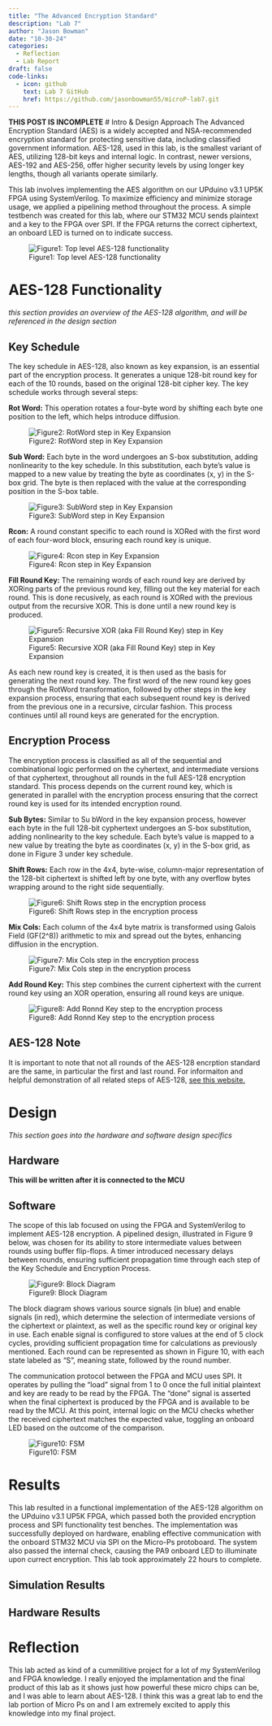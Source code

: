 ```yaml
---
title: "The Advanced Encryption Standard"
description: "Lab 7"
author: "Jason Bowman"
date: "10-30-24"
categories:
  - Reflection
  - Lab Report
draft: false
code-links:
  - icon: github
    text: Lab 7 GitHub
    href: https://github.com/jasonbowman55/microP-lab7.git
---
```

**THIS POST IS INCOMPLETE**
# Intro & Design Approach
The Advanced Encryption Standard (AES) is a widely accepted and NSA-recommended encryption standard for protecting sensitive data, including classified government information. AES-128, used in this lab, is the smallest variant of AES, utilizing 128-bit keys and internal logic. In contrast, newer versions, AES-192 and AES-256, offer higher security levels by using longer key lengths, though all variants operate similarly.

This lab involves implementing the AES algorithm on our UPduino v3.1 UP5K FPGA using SystemVerilog. To maximize efficiency and minimize storage usage, we applied a pipelining method throughout the process. A simple testbench was created for this lab, where our STM32 MCU sends plaintext and a key to the FPGA over SPI. If the FPGA returns the correct ciphertext, an onboard LED is turned on to indicate success.

![Figure1: Top level AES-128 functionality](images/aes-128.jpeg)

# AES-128 Functionality
*this section provides an overview of the AES-128 algorithm, and will be referenced in the design section*

## Key Schedule
The key schedule in AES-128, also known as key expansion, is an essential part of the encryption process. It generates a unique 128-bit round key for each of the 10 rounds, based on the original 128-bit cipher key. The key schedule works through several steps:

**Rot Word:** This operation rotates a four-byte word by shifting each byte one position to the left, which helps introduce diffusion.

![Figure2: RotWord step in Key Expansion](images/rot_word.jpeg)

**Sub Word:** Each byte in the word undergoes an S-box substitution, adding nonlinearity to the key schedule. In this substitution, each byte's value is mapped to a new value by treating the byte as coordinates (x, y) in the S-box grid. The byte is then replaced with the value at the corresponding position in the S-box table.

![Figure3: SubWord step in Key Expansion](images/sbox.jpeg)

**Rcon:** A round constant specific to each round is XORed with the first word of each four-word block, ensuring each round key is unique.

![Figure4: Rcon step in Key Expansion](images/rcon.jpeg)

**Fill Round Key:** The remaining words of each round key are derived by XORing parts of the previous round key, filling out the key material for each round. This is done recusively, as each round is XORed with the previous output from the recursive XOR. This is done until a new round key is produced.

![Figure5: Recursive XOR (aka Fill Round Key) step in Key Expansion](images/recursive_xor.jpeg)

As each new round key is created, it is then used as the basis for generating the next round key. The first word of the new round key goes through the RotWord transformation, followed by other steps in the key expansion process, ensuring that each subsequent round key is derived from the previous one in a recursive, circular fashion. This process continues until all round keys are generated for the encryption.

## Encryption Process
The encryption process is classified as all of the sequential and combinational logic performed on the cyhertext, and intermediate versions of that cyphertext, throughout all rounds in the full AES-128 encryption standard. This process depends on the current round key, which is generated in parallel with the encryption process ensuring that the correct round key is used for its intended encryption round.

**Sub Bytes:** Similar to Su bWord in the key expansion process, however each byte in the full 128-bit cyphertext undergoes an S-box substitution, adding nonlinearity to the key schedule. Each byte's value is mapped to a new value by treating the byte as coordinates (x, y) in the S-box grid, as done in Figure 3 under key schedule.

**Shift Rows:** Each row in the 4x4, byte-wise, column-major representation of the 128-bit ciphertext is shifted left by one byte, with any overflow bytes wrapping around to the right side sequentially.

![Figure6: Shift Rows step in the encryption process](images/shift_rows.jpeg)

**Mix Cols:** Each column of the 4x4 byte matrix is transformed using Galois Field (GF(2^8)) arithmetic to mix and spread out the bytes, enhancing diffusion in the encryption.

![Figure7: Mix Cols step in the encryption process](images/mix_cols.jpeg)

**Add Round Key:** This step combines the current ciphertext with the current round key using an XOR operation, ensuring all round keys are unique.

![Figure8: Add Ronnd Key step to the encryption process](images/add_round_key.jpeg)

## AES-128 Note
It is important to note that not all rounds of the  AES-128 encrption standard are the same, in particular the first and last round. For informaiton and helpful demonstration of all related steps of AES-128, [see this website.](https://legacy.cryptool.org/en/cto/aes-animation)

# Design
*This section goes into the hardware and software design specifics*

## Hardware
**This will be written after it is connected to the MCU**

## Software
The scope of this lab focused on using the FPGA and SystemVerilog to implement AES-128 encryption. A pipelined design, illustrated in Figure 9 below, was chosen for its ability to store intermediate values between rounds using buffer flip-flops. A timer introduced necessary delays between rounds, ensuring sufficient propagation time through each step of the Key Schedule and Encryption Process.

![Figure9: Block Diagram](images/main_bd.jpeg)

The block diagram shows various source signals (in blue) and enable signals (in red), which determine the selection of intermediate versions of the ciphertext or plaintext, as well as the specific round key or original key in use. Each enable signal is configured to store values at the end of 5 clock cycles, providing sufficient propagation time for calculations as previously mentioned. Each round can be represented as shown in Figure 10, with each state labeled as "S", meaning state, followed by the round number.

The communication protocol between the FPGA and MCU uses SPI. It operates by pulling the "load" signal from 1 to 0 once the full initial plaintext and key are ready to be read by the FPGA. The "done" signal is asserted when the final ciphertext is produced by the FPGA and is available to be read by the MCU. At this point, internal logic on the MCU checks whether the received ciphertext matches the expected value, toggling an onboard LED based on the outcome of the comparison.

![Figure10: FSM](images/fsm.jpeg)

# Results
This lab resulted in a functional implementation of the AES-128 algorithm on the UPduino v3.1 UP5K FPGA, which passed both the provided encryption process and SPI functionality test benches. The implementation was successfully deployed on hardware, enabling effective communication with the onboard STM32 MCU via SPI on the Micro-Ps protoboard. The system also passed the internal check, causing the PA9 onboard LED to illuminate upon currect encryption. This lab took approximately 22 hours to complete.

## Simulation Results

## Hardware Results

# Reflection
This lab acted as kind of a cummilitive project for a lot of my SystemVerilog and FPGA knowledge. I really enjoyed the implamentation and the final product of this lab as it shows just how powerful these micro chips can be, and I was able to learn about AES-128. I think this was a great lab to end the lab portion of Micro Ps on and I am extremely excited to apply this knowledge into my final project.
